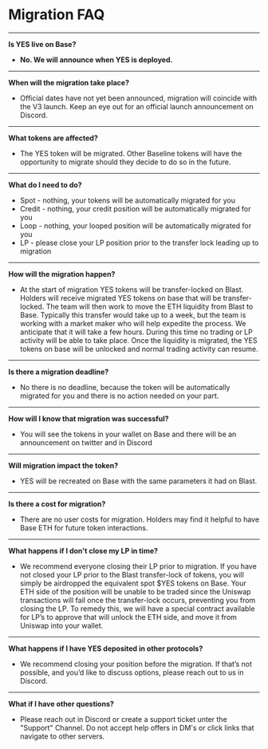 # Migration FAQ

_____

**Is YES live on Base?**

- **No. We will announce when YES is deployed.** 

_____

**When will the migration take place?**

- Official dates have not yet been announced, migration will coincide with the V3 launch. 
Keep an eye out for an official launch announcement on Discord.

_____

**What tokens are affected?**

- The YES token will be migrated. Other Baseline tokens will have the opportunity 
to migrate should they decide to do so in the future.

_____

**What do I need to do?**

- Spot - nothing, your tokens will be automatically migrated for you
- Credit - nothing, your credit position will be automatically migrated for you
- Loop - nothing, your looped position will be automatically migrated for you
- LP - please close your LP position prior to the transfer lock leading up to migration

_____

**How will the migration happen?**

- At the start of migration YES tokens will be transfer-locked on Blast. 
Holders will receive migrated YES tokens on base that will be transfer-locked. 
The team will then work to move the ETH liquidity from Blast to Base. Typically this transfer 
would take up to a week, but the team is working with a market maker who will help expedite the process. 
We anticipate that it will take a few hours. During this time no trading or LP activity will be able 
to take place. Once the liquidity is migrated, the YES tokens on base will be unlocked and normal 
trading activity can resume.

_____

**Is there a migration deadline?**

- No there is no deadline, because the token will be automatically migrated for you and there 
is no action needed on your part.

_____

**How will I know that migration was successful?**

- You will see the tokens in your wallet on Base and there will be an announcement on twitter 
and in Discord

_____

**Will migration impact the token?**

- YES will be recreated on Base with the same parameters it had on Blast.

_____

**Is there a cost for migration?**

- There are no user costs for migration. Holders may find it helpful to have Base ETH for 
future token interactions.

_____

**What happens if I don't close my LP in time?**

- We recommend everyone closing their LP prior to migration. If you have not closed your LP prior 
to the Blast transfer-lock of tokens, you will simply be airdropped the equivalent spot $YES tokens on 
Base. Your ETH side of the position will be unable to be traded since the Uniswap transactions will 
fail once the transfer-lock occurs, preventing you from closing the LP. To remedy this, we will have 
a special contract available for LP’s to approve that will unlock the ETH side, and move it from Uniswap 
into your wallet.

_____

**What happens if I have YES deposited in other protocols?**

- We recommend closing your position before the migration. If that’s not possible, and you’d like to 
discuss options, please reach out to us in Discord.

_____

**What if I have other questions?**

- Please reach out in Discord or create a support ticket unter the "Support" Channel. 
Do not accept help offers in DM's or click links that navigate to other servers.
